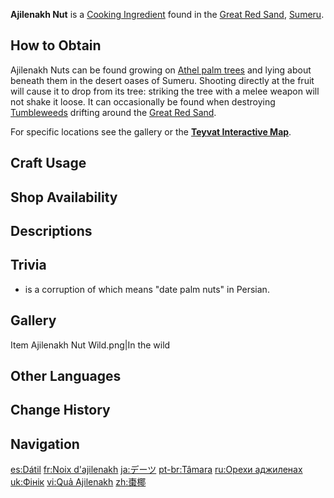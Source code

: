 {{Item Infobox
|id           = 101221
|image        = Item Ajilenakh Nut.png
|type         = Cooking Ingredients
|invCategory  = Materials
|description  = A fruit that grows on evergreen trees within desert oases. The flesh under the tough skin is thick, sweet, and delicious, making it an important food source amongst the desert peoples.
|source1      = Found in the wild
|source2      = {{Sold By|Ajilenakh Nut}}
}}
'''Ajilenakh Nut''' is a [[Cooking Ingredient]] found in the [[Great Red Sand]], [[Sumeru]].

==How to Obtain==
Ajilenakh Nuts can be found growing on [[Athel Wood|Athel palm trees]] and lying about beneath them in the desert oases of Sumeru. Shooting directly at the fruit will cause it to drop from its tree: striking the tree with a melee weapon will not shake it loose. It can occasionally be found when destroying [[Tumbleweed]]s drifting around the [[Great Red Sand]].

For specific locations see the gallery or the '''[https://webstatic-sea.mihoyo.com/app/ys-map-sea/index.html#/map/2?shown_types=437 Teyvat Interactive Map]'''.

==Craft Usage==
{{Craft Usage}}

==Shop Availability==
{{Shop Availability}}

==Descriptions==
{{Description|A fruit that grows on evergreen trees within desert oases. The flesh beneath the tough skin is thick, sweet, and delicious, making it an important food source amongst the desert peoples.<br>Their extremely high sugar content may be attributed to the special geographical conditions of the desert. They are delicious both on their own as dried fruit and as ingredients in various sweets. Ajilenakh Nuts are said to have a long history of cultivation. They are often mentioned in songs about the olden days. Legend has it that the candied Ajilenakh Nuts served as the first appetizer at the nightly banquets held by the [[King Deshret|Lord of the Blazing Sun]].|[[Archive]]}}

==Trivia==
* {{Lang|fa= آجيلِ نخ|"Ajilenakh"}} is a corruption of {{Lang|fa=آجيلِ نخل |"ajilenakhl"}} which means "date palm nuts" in Persian.

==Gallery==
<gallery>
Item Ajilenakh Nut Wild.png|In the wild
</gallery>

==Other Languages==
{{Other Languages
|en      = Ajilenakh Nut
|zhs     = 枣椰
|zhs_rm  = Zǎoyē
|zht     = 棗椰
|zht_rm  = Zǎoyé
|zh_tl   = {{w|Date palm|Date Palm}}
|ja      = デーツ
|ja_rm   = Deetsu
|ja_tl   = Date
|ko      = {{tt|대|大}}추{{tt|야자|椰子}}
|ko_rm   = Daechu-yaja
|ko_tl   = Date Palm
|es      = Dátil
|es_tl   = Date
|fr      = Noix d'ajilenakh
|fr_tl   = Ajilenakh Nut
|ru      = Орехи аджиленах
|ru_tl   = Ajilenakh Nuts
|th      = Ajilenakh Nut
|vi      = Quả Ajilenakh
|vi_tl   = Ajilenakh Fruit
|de      = Dattel
|de_tl   = Date
|id      = Ajilenakh Nut
|pt      = Tâmara
|pt_tl   = Date
|tr      = Ajilenakh Yemişi
|tr_tl   = Ajilenakh Nut
|it      = Noce di Ajilenakh
|it_tl   = Ajilenakh Nut
}}

==Change History==
{{Change History|3.1}}

==Navigation==
{{Material Navbox|type=Crafting Materials}}

[[es:Dátil]]
[[fr:Noix d'ajilenakh]]
[[ja:デーツ]]
[[pt-br:Tâmara]]
[[ru:Орехи аджиленах]]
[[uk:Фінік]]
[[vi:Quả Ajilenakh]]
[[zh:棗椰]]